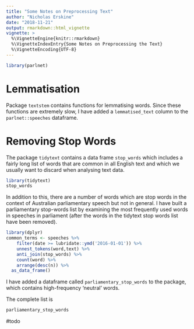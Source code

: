 ```yaml
---
title: "Some Notes on Preprocessing Text"
author: "Nicholas Erskine"
date: "2018-11-21"
output: rmarkdown::html_vignette
vignette: >
  %\VignetteEngine{knitr::rmarkdown}
  %\VignetteIndexEntry{Some Notes on Preprocessing the Text}
  %\VignetteEncoding{UTF-8}
---
```


```r
library(parlnet)
```

# Lemmatisation

Package ```textstem``` contains functions for lemmatising words. Since these functions are extremely slow, I have added a `lemmatised_text` column to the `parlnet::speeches` dataframe.

# Removing Stop Words

The package ```tidytext``` contains a data frame ```stop_words``` which includes a fairly long list of words that are common in all English text and which we usually want to discard when analysing text data.

```r
library(tidytext)
stop_words
```

In addition to this, there are a number of words which are stop words in the context of Australian parliamentary speech but not in general. I have built a parliamentary stop-words list by examining the most frequently used words in speeches in parliament (after the words in the tidytext stop words list have been removed).

```r
library(dplyr)
common_terms <- speeches %>%
	filter(date >= lubridate::ymd('2016-01-01')) %>%
	unnest_tokens(word,text) %>%
	anti_join(stop_words) %>% 
	count(word) %>%
	arrange(desc(n)) %>% 
  as_data_frame()
```

I have added a dataframe called `parliamentary_stop_words` to the package, which contains high-frequency 'neutral' words.

The complete list is 

```r
parliamentary_stop_words
```

#todo
